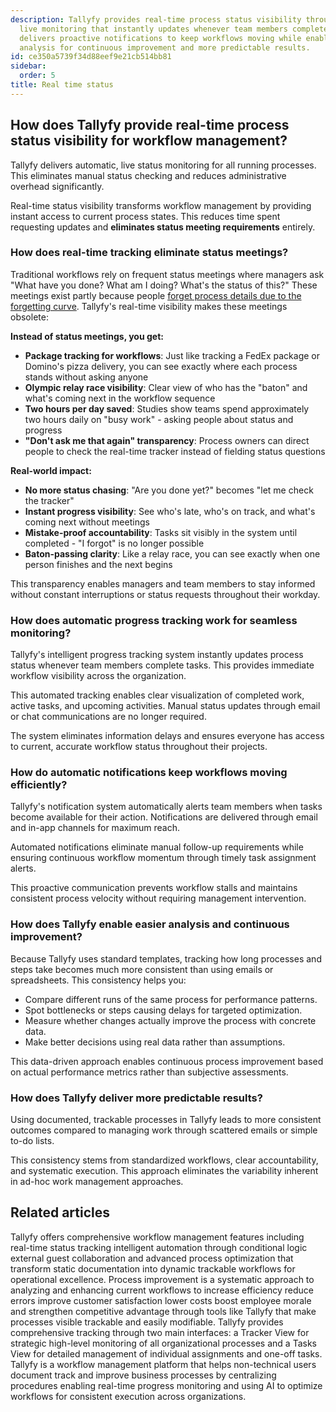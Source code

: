 ```yaml
---
description: Tallyfy provides real-time process status visibility through automatic
  live monitoring that instantly updates whenever team members complete tasks and
  delivers proactive notifications to keep workflows moving while enabling data-driven
  analysis for continuous improvement and more predictable results.
id: ce350a5739f34d88eef9e21cb514bb81
sidebar:
  order: 5
title: Real time status
---
```


## How does Tallyfy provide real-time process status visibility for workflow management?

Tallyfy delivers automatic, live status monitoring for all running processes. This eliminates manual status checking and reduces administrative overhead significantly.

Real-time status visibility transforms workflow management by providing instant access to current process states. This reduces time spent requesting updates and **eliminates status meeting requirements** entirely.

### How does real-time tracking eliminate status meetings?

Traditional workflows rely on frequent status meetings where managers ask "What have you done? What am I doing? What's the status of this?" These meetings exist partly because people [forget process details due to the forgetting curve](/products/pro/tutorials/why-documentation-training-fails-forgetting-curve/). Tallyfy's real-time visibility makes these meetings obsolete:

**Instead of status meetings, you get:**
- **Package tracking for workflows**: Just like tracking a FedEx package or Domino's pizza delivery, you can see exactly where each process stands without asking anyone
- **Olympic relay race visibility**: Clear view of who has the "baton" and what's coming next in the workflow sequence
- **Two hours per day saved**: Studies show teams spend approximately two hours daily on "busy work" - asking people about status and progress
- **"Don't ask me that again" transparency**: Process owners can direct people to check the real-time tracker instead of fielding status questions

**Real-world impact:**
- **No more status chasing**: "Are you done yet?" becomes "let me check the tracker"
- **Instant progress visibility**: See who's late, who's on track, and what's coming next without meetings
- **Mistake-proof accountability**: Tasks sit visibly in the system until completed - "I forgot" is no longer possible
- **Baton-passing clarity**: Like a relay race, you can see exactly when one person finishes and the next begins

This transparency enables managers and team members to stay informed without constant interruptions or status requests throughout their workday.

<lite-vimeo videoid="903080339"></lite-vimeo>

### How does automatic progress tracking work for seamless monitoring?

Tallyfy's intelligent progress tracking system instantly updates process status whenever team members complete tasks. This provides immediate workflow visibility across the organization.

This automated tracking enables clear visualization of completed work, active tasks, and upcoming activities. Manual status updates through email or chat communications are no longer required.

The system eliminates information delays and ensures everyone has access to current, accurate workflow status throughout their projects.

### How do automatic notifications keep workflows moving efficiently?

Tallyfy's notification system automatically alerts team members when tasks become available for their action. Notifications are delivered through email and in-app channels for maximum reach.

Automated notifications eliminate manual follow-up requirements while ensuring continuous workflow momentum through timely task assignment alerts.

This proactive communication prevents workflow stalls and maintains consistent process velocity without requiring management intervention.

### How does Tallyfy enable easier analysis and continuous improvement?

Because Tallyfy uses standard templates, tracking how long processes and steps take becomes much more consistent than using emails or spreadsheets. This consistency helps you:

*   Compare different runs of the same process for performance patterns.
*   Spot bottlenecks or steps causing delays for targeted optimization.
*   Measure whether changes actually improve the process with concrete data.
*   Make better decisions using real data rather than assumptions.

This data-driven approach enables continuous process improvement based on actual performance metrics rather than subjective assessments.

### How does Tallyfy deliver more predictable results?

Using documented, trackable processes in Tallyfy leads to more consistent outcomes compared to managing work through scattered emails or simple to-do lists.

This consistency stems from standardized workflows, clear accountability, and systematic execution. This approach eliminates the variability inherent in ad-hoc work management approaches.


## Related articles
<CardGrid>
<LinkTitleCard header="<b>Tutorials > Key features</b>" href="/products/pro/tutorials/features/" > Tallyfy offers comprehensive workflow management features including real-time status tracking intelligent automation through conditional logic external guest collaboration and advanced process optimization that transform static documentation into dynamic trackable workflows for operational excellence. </LinkTitleCard>
<LinkTitleCard header="<b>Process Improvement > What is process improvement?</b>" href="/products/pro/tutorials/how-to/process-improvement/what-is-process-improvement/" > Process improvement is a systematic approach to analyzing and enhancing current workflows to increase efficiency reduce errors improve customer satisfaction lower costs boost employee morale and strengthen competitive advantage through tools like Tallyfy that make processes visible trackable and easily modifiable. </LinkTitleCard>
<LinkTitleCard header="<b>Pro > Tracking</b>" href="/products/pro/tracking-and-tasks/" > Tallyfy provides comprehensive tracking through two main interfaces: a Tracker View for strategic high-level monitoring of all organizational processes and a Tasks View for detailed management of individual assignments and one-off tasks. </LinkTitleCard>
<LinkTitleCard header="<b>Introduction</b>" href="/products/pro/" > Tallyfy is a workflow management platform that helps non-technical users document track and improve business processes by centralizing procedures enabling real-time progress monitoring and using AI to optimize workflows for consistent execution across organizations. </LinkTitleCard>
</CardGrid>